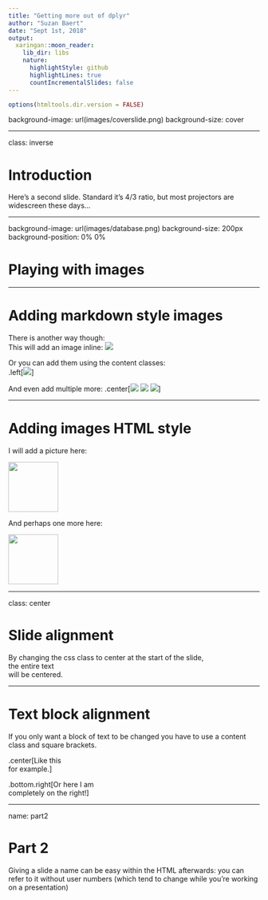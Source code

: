 ```yaml
---
title: "Getting more out of dplyr"
author: "Suzan Baert"
date: "Sept 1st, 2018"
output:
  xaringan::moon_reader:
    lib_dir: libs
    nature:
      highlightStyle: github
      highlightLines: true
      countIncrementalSlides: false
---
```


```r
options(htmltools.dir.version = FALSE)
```

background-image: url(images/coverslide.png)
background-size: cover



---

class: inverse

# Introduction

Here's a second slide. Standard it's 4/3 ratio, but most projectors are widescreen these days...


---

background-image: url(images/database.png)
background-size: 200px
background-position: 0% 0%

# Playing with images



---

# Adding markdown style images

There is another way though:  
This will add an image inline: ![](images/database_small.png)

Or you can add them using the content classes:  
.left[![](images/database_small.png)]

And even add multiple more: 
.center[![](images/database_small.png) ![](images/cloud_small.png) ![](images/graph_small.png)]


---

# Adding images HTML style

I will add a picture here:

<img src="https://raw.githubusercontent.com/suzanbaert/xaringan_playground/master/images/database.png" width="100">

And perhaps one more here:

<img src="https://raw.githubusercontent.com/suzanbaert/xaringan_playground/master/images/cloud.png" width="100">




---


class: center

# Slide alignment

By changing the css class to center at the start of the slide,  
the entire text  
will be 
centered.

---

# Text block alignment

If you only want a block of text to be changed you have to use a content class and square brackets.

.center[Like this  
for example.]

.bottom.right[Or here I am   
completely on the right!]


---

name: part2

# Part 2

Giving a slide a name can be easy within the HTML afterwards: you can refer to it without user numbers (which tend to change while you're working on a presentation)

